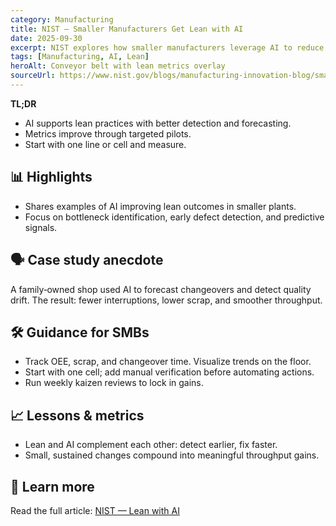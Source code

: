 ```yaml
---
category: Manufacturing
title: NIST — Smaller Manufacturers Get Lean with AI
date: 2025-09-30
excerpt: NIST explores how smaller manufacturers leverage AI to reduce waste and increase throughput.
tags: [Manufacturing, AI, Lean]
heroAlt: Conveyor belt with lean metrics overlay
sourceUrl: https://www.nist.gov/blogs/manufacturing-innovation-blog/smaller-manufacturers-get-lean-artificial-intelligence
---
```


**TL;DR**

- AI supports lean practices with better detection and forecasting.
- Metrics improve through targeted pilots.
- Start with one line or cell and measure.

## 📊 Highlights

- Shares examples of AI improving lean outcomes in smaller plants.
- Focus on bottleneck identification, early defect detection, and predictive signals.

## 🗣 Case study anecdote

A family‑owned shop used AI to forecast changeovers and detect quality drift. The result: fewer interruptions, lower scrap, and smoother throughput.

## 🛠 Guidance for SMBs

- Track OEE, scrap, and changeover time. Visualize trends on the floor.
- Start with one cell; add manual verification before automating actions.
- Run weekly kaizen reviews to lock in gains.

## 📈 Lessons & metrics

- Lean and AI complement each other: detect earlier, fix faster.
- Small, sustained changes compound into meaningful throughput gains.

## 🔗 Learn more

Read the full article: <a href="https://www.nist.gov/blogs/manufacturing-innovation-blog/smaller-manufacturers-get-lean-artificial-intelligence" target="_blank" rel="noopener noreferrer">NIST — Lean with AI</a>
